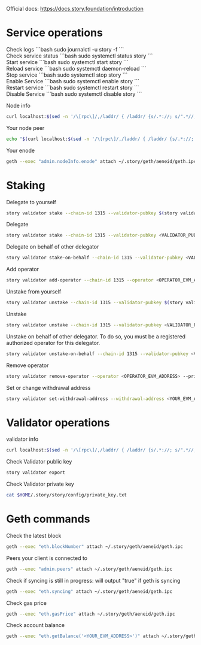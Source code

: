 Official docs: https://docs.story.foundation/introduction

# Service operations 


<div style={{ display: 'flex', gap: '16px' }}>
  <div style={{ flex: 1 }}>
     Check logs
    ```bash
    sudo journalctl -u story -f
    ```
  </div>
  <div style={{ flex: 1 }}>
     Check service status
    ```bash
    sudo systemctl status story
    ```
  </div>
</div>

<div style={{ display: 'flex', gap: '16px' }}>
  <div style={{ flex: 1 }}>
     Start service
    ```bash
    sudo systemctl start story
    ```
  </div>
  <div style={{ flex: 1 }}>
     Reload service
    ```bash
    sudo systemctl daemon-reload
    ```
  </div>
</div>

<div style={{ display: 'flex', gap: '16px' }}>
  <div style={{ flex: 1 }}>
    Stop service
    ```bash
    sudo systemctl stop story
    ```
  </div>
  <div style={{ flex: 1 }}>
    Enable Service
    ```bash
    sudo systemctl enable story
    ```
  </div>
</div>

<div style={{ display: 'flex', gap: '16px' }}>
  <div style={{ flex: 1 }}>
    Restart service
    ```bash
    sudo systemctl restart story
    ```
  </div>
  <div style={{ flex: 1 }}>
   Disable Service
    ```bash
    sudo systemctl disable story
    ```
  </div>
</div>

Node info
```bash
curl localhost:$(sed -n '/\[rpc\]/,/laddr/ { /laddr/ {s/.*://; s/".*//; p} }' $HOME/.story/story/config/config.toml)/status | jq
```
Your node peer
```bash
echo "$(curl localhost:$(sed -n '/\[rpc\]/,/laddr/ { /laddr/ {s/.*://; s/".*//; p} }' $HOME/.story/story/config/config.toml)/status | jq -r '.result.node_info.id')@$(wget -qO- eth0.me):$(sed -n '/Address to listen for incoming connection/{n;p;}' $HOME/.story/story/config/config.toml | sed 's/.*://; s/".*//')"
```
Your enode
```bash
geth --exec "admin.nodeInfo.enode" attach ~/.story/geth/aeneid/geth.ipc
```
# Staking
Delegate to yourself
```bash
story validator stake --chain-id 1315 --validator-pubkey $(story validator export | grep "Compressed Public Key (hex)" | awk '{print $NF}') --stake 1000000000000000000 --private-key $(cat $HOME/.story/story/config/private_key.txt | grep "PRIVATE_KEY" | awk -F'=' '{print $2}')
```
Delegate
```bash
story validator stake --chain-id 1315 --validator-pubkey <VALIDATOR_PUB_KEY_IN_HEX> --stake 1000000000000000000 --private-key $(cat $HOME/.story/story/config/private_key.txt | grep "PRIVATE_KEY" | awk -F'=' '{print $2}')
```
Delegate on behalf of other delegator
```bash
story validator stake-on-behalf --chain-id 1315 --validator-pubkey <VALIDATOR_PUB_KEY_IN_HEX> --delegator-pubkey <DELEGATOR_PUB_KEY_IN_HEX> --stake 1000000000000000000 --private-key $(cat $HOME/.story/story/config/private_key.txt | grep "PRIVATE_KEY" | awk -F'=' '{print $2}')
```
Add operator
```bash
story validator add-operator --chain-id 1315 --operator <OPERATOR_EVM_ADDRESS> --private-key $(cat $HOME/.story/story/config/private_key.txt | grep "PRIVATE_KEY" | awk -F'=' '{print $2}')
```
Unstake from yourself
```bash
story validator unstake --chain-id 1315 --validator-pubkey $(story validator export | grep "Compressed Public Key (hex)" | awk '{print $NF}') --unstake 1000000000000000000 --private-key $(cat $HOME/.story/story/config/private_key.txt | grep "PRIVATE_KEY" | awk -F'=' '{print $2}')
```
Unstake
```bash
story validator unstake --chain-id 1315 --validator-pubkey <VALIDATOR_PUB_KEY_IN_HEX> --unstake 1000000000000000000 --private-key $(cat $HOME/.story/story/config/private_key.txt | grep "PRIVATE_KEY" | awk -F'=' '{print $2}')
```
Unstake on behalf of other delegator. To do so, you must be a registered authorized operator for this delegator.
```bash
story validator unstake-on-behalf --chain-id 1315 --validator-pubkey <VALIDATOR_PUB_KEY_IN_HEX> --delegator-pubkey <DELEGATOR_PUB_KEY_IN_HEX> --unstake 1000000000000000000 --private-key $(cat $HOME/.story/story/config/private_key.txt | grep "PRIVATE_KEY" | awk -F'=' '{print $2}')
```
Remove operator
```bash
story validator remove-operator --operator <OPERATOR_EVM_ADDRESS> --private-key $(cat $HOME/.story/story/config/private_key.txt | grep "PRIVATE_KEY" | awk -F'=' '{print $2}')
```
Set or change withdrawal address
```bash
story validator set-withdrawal-address --withdrawal-address <YOUR_EVM_ADDRESS> --private-key $(cat $HOME/.story/story/config/private_key.txt | grep "PRIVATE_KEY" | awk -F'=' '{print $2}')
```

###

# Validator operations 
validator info
```bash
curl localhost:$(sed -n '/\[rpc\]/,/laddr/ { /laddr/ {s/.*://; s/".*//; p} }' $HOME/.story/story/config/config.toml)/status | jq
```
Check Validator public key
```bash
story validator export
```
Check Validator private key
```bash
cat $HOME/.story/story/config/private_key.txt
```

###

# Geth commands
Check the latest block
```bash
geth --exec "eth.blockNumber" attach ~/.story/geth/aeneid/geth.ipc
```
Peers your client is connected to
```bash
geth --exec "admin.peers" attach ~/.story/geth/aeneid/geth.ipc
```
Check if syncing is still in progress: will output "true" if geth is syncing
```bash
geth --exec "eth.syncing" attach ~/.story/geth/aeneid/geth.ipc
```
Check gas price
```bash
geth --exec "eth.gasPrice" attach ~/.story/geth/aeneid/geth.ipc
```
Check account balance
```bash
geth --exec "eth.getBalance('<YOUR_EVM_ADDRESS>')" attach ~/.story/geth/aeneid/geth.ipc
```

